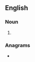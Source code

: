 ==English==

===Noun===
{{head|en|noun plural form}}

# {{plural of|boma|lang=en}}

===Anagrams===
* {{anagrams|en|Bosma|MOABs|MOBAs|Sambo|ambos|sambo}}